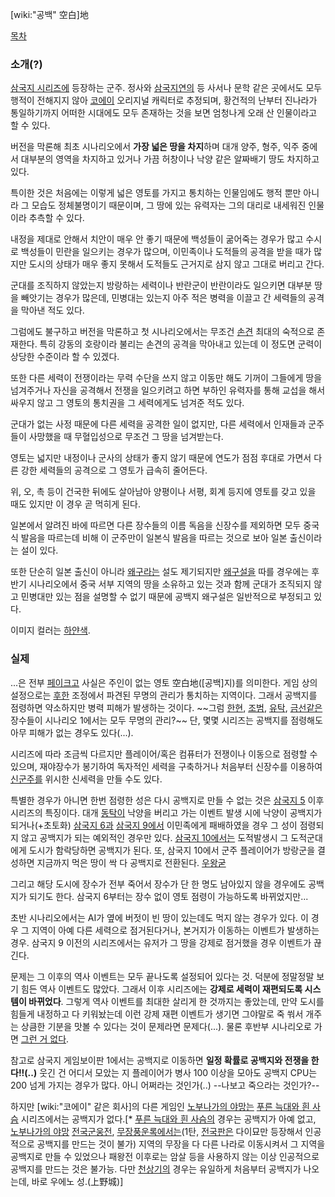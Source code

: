 [wiki:"공백" 空白]地

[[목차]]

=== 소개(?) ===
[[삼국지 시리즈]]에 등장하는 군주. 정사와 [[삼국지연의]] 등 사서나 문학 같은 곳에서도 모두 행적이 전해지지 않아 [[코에이]] 오리지널 캐릭터로 추정되며, 황건적의 난부터 진나라가 통일하기까지 어떠한 시대에도 모두 존재하는 것을 보면 엄청나게 오래 산 인물이라고 할 수 있다.

버전을 막론해 최초 시나리오에서 '''가장 넓은 땅을 차지'''하며 대개 양주, 형주, 익주 중에서 대부분의 영역을 차지하고 있거나 가끔 허창이나 낙양 같은 알짜배기 땅도 차지하고 있다.

특이한 것은 처음에는 이렇게 넓은 영토를 가지고 통치하는 인물임에도 행적 뿐만 아니라 그 모습도 정체불명이기 때문이며, 그 땅에 있는 유력자는 그의 대리로 내세워진 인물이라 추측할 수 있다.

내정을 제대로 안해서 치안이 매우 안 좋기 때문에 백성들이 굶어죽는 경우가 많고 수시로 백성들이 민란을 일으키는 경우가 많으며, 이민족이나 도적들의 공격을 받을 때가 많지만 도시의 상태가 매우 좋지 못해서 도적들도 근거지로 삼지 않고 그대로 버리고 간다.

군대를 조직하지 않았는지 방랑하는 세력이나 반란군이 반란이라도 일으키면 대부분 땅을 빼앗기는 경우가 많은데, 민병대는 있는지 아주 적은 병력을 이끌고 간 세력들의 공격을 막아낸 적도 있다.

그럼에도 불구하고 버전을 막론하고 첫 시나리오에서는 무조건 [[손견]] 최대의 숙적으로 존재한다. 특히 강동의 호랑이라 불리는 손견의 공격을 막아내고 있는데 이 정도면 군력이 상당한 수준이라 할 수 있겠다.

또한 다른 세력이 전쟁이라는 무력 수단을 쓰지 않고 이동만 해도 기꺼이 그들에게 땅을 넘겨주거나 자신을 공격해서 전쟁을 일으키려고 하면 부하인 유력자를 통해 교섭을 해서 싸우지 않고 그 영토의 통치권을 그 세력에게도 넘겨준 적도 있다.

군대가 없는 사정 때문에 다른 세력을 공격한 일이 없지만, 다른 세력에서 인재들과 군주들이 사망했을 때 무혈입성으로 무조건 그 땅을 넘겨받는다.

영토는 넓지만 내정이나 군사의 상태가 좋지 않기 때문에 연도가 점점 후대로 가면서 다른 강한 세력들의 공격으로 그 영토가 급속히 줄어든다.

위, 오, 촉 등이 건국한 뒤에도 살아남아 양평이나 서평, 회계 등지에 영토를 갖고 있을 때도 있지만 이 경우 곧 먹히게 된다.

일본에서 알려진 바에 따르면 다른 장수들의 이름 독음을 신장수를 제외하면 모두 중국식 발음을 따르는데 비해 이 군주만이 일본식 발음을 따르는 것으로 보아 일본 출신이라는 설이 있다.

또한 단순히 일본 출신이 아니라 [[왜구]]라는 설도 제기되지만 [[왜구]]설을 따를 경우에는 후반기 시나리오에서 중국 서부 지역의 땅을 소유하고 있는 것과 함께 군대가 조직되지 않고 민병대만 있는 점을 설명할 수 없기 때문에 공백지 왜구설은 일반적으로 부정되고 있다.

이미지 컬러는 [[하얀색]].

=== 실제 ===
...은 전부 [[페이크]]고 사실은 주인이 없는 영토 空白地([공백]지)를 의미한다. 게임 상의 설정으로는 [[후한]] 조정에서 파견된 무명의 관리가 통치하는 지역이다. 그래서 공백지를 점령하면 약소하지만 병력 피해가 발생하는 것이다. ~~그럼 [[한현]], [[조범]], [[유탁]], [[금선]]같은 장수들이 시나리오 1에서는 모두 무명의 관리?~~ 단, 몇몇 시리즈는 공백지를 점령해도 아무 피해가 없는 경우도 있다(...).

시리즈에 따라 조금씩 다르지만 플레이어/혹은 컴퓨터가 전쟁이나 이동으로 점령할 수 있으며, 재야장수가 봉기하여 독자적인 세력을 구축하거나 처음부터 신장수를 이용하여 [[신군주]]를 위시한 신세력을 만들 수도 있다.

특별한 경우가 아니면 한번 점령한 성은 다시 공백지로 만들 수 없는 것은 [[삼국지 5]] 이후 시리즈의 특징이다. 대개 [[동탁]]이 낙양을 버리고 가는 이벤트 발생 시에 낙양이 공백지가 되거나(+초토화) [[삼국지 6]]과 [[삼국지 9]]에서 이민족에게 패배하였을 경우 그 성이 점령되지 않고 공백지가 되는 예외적인 경우만 있다. [[삼국지 10]]에서는 도적발생시 그 도적군대에게 도시가 함락당하면 공백지가 된다. 또, 삼국지 10에서 군주 플레이어가 방랑군을 결성하면 지금까지 먹은 땅이 싹 다 공백지로 전환된다. [[우왕굳]]

그리고 해당 도시에 장수가 전부 죽어서 장수가 단 한 명도 남아있지 않을 경우에도 공백지가 되기도 한다. 삼국지 6부터는 장수 없이 영토 점령이 가능하도록 바뀌었지만...

초반 시나리오에서는 AI가 옆에 버젓이 빈 땅이 있는데도 먹지 않는 경우가 있다. 이 경우 그 지역이 아예 다른 세력으로 점거된다거나, 본거지가 이동하는 이벤트가 발생하는 경우. 삼국지 9 이전의 시리즈에서는 유저가 그 땅을 강제로 점거했을 경우 이벤트가 끊긴다.
 
문제는 그 이후의 역사 이벤트는 모두 끝나도록 설정되어 있다는 것. 덕분에 정말정말 보기 힘든 역사 이벤트도 많았다. 그래서 이후 시리즈에는 '''강제로 세력이 재편되도록 시스템이 바뀌었다'''. 그렇게 역사 이벤트를 최대한 살리게 한 것까지는 좋았는데, 만약 도시를 힘들게 내정하고 다 키워놨는데 이런 강제 재편 이벤트가 생기면 그야말로 죽 쒀서 개주는 상큼한 기분을 맛볼 수 있다는 것이 문제라면 문제다(...).
물론 후반부 시나리오로 가면 [[그런 거 없다]].

참고로 삼국지 게임보이판 1에서는 공백지로 이동하면 '''일정 확률로 공백지와 전쟁을 한다!!(..)''' 웃긴 건 어디서 모았는 지 플레이어가 병사 100 이상을 모아도 공백지 CPU는 200 넘게 가지는 경우가 많다. 아니 어쩌라는 것인가(..) --나보고 죽으라는 것인가?--

하지만 [wiki:"코에이" 같은 회사]의 다른 게임인 [[노부나가의 야망]]는 [[푸른 늑대와 흰 사슴]] 시리즈에서는 공백지가 없다.[* [[푸른 늑대와 흰 사슴]]의 경우는 공백지가 아예 없고, [[노부나가의 야망]] [[전국군웅전]], [[무장풍운록]]에서는(1탄, [[전국판]]은 다이묘만 등장해서 인공적으로 공백지를 만드는 것이 불가) 지역의 무장을 다 다른 나라로 이동시켜서 그 지역을 공백지로 만들 수 있었으나 패왕전 이후로는 암살 등을 사용하지 않는 이상 인공적으로 공백지를 만드는 것은 불가능. 다만 [[천상기]]의 경우는 유일하게 처음부터 공백지가 나오는데, 바로 우에노 성.(上野城)]
